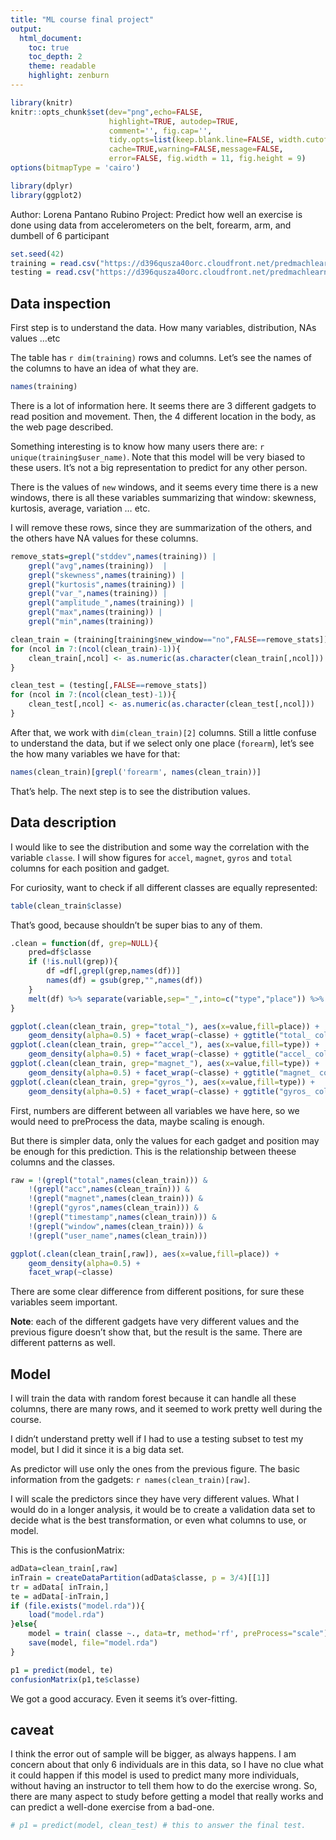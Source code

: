 ```yaml
---
title: "ML course final project"
output:
  html_document:
    toc: true
    toc_depth: 2
    theme: readable
    highlight: zenburn
---
```


```r
library(knitr)
knitr::opts_chunk$set(dev="png",echo=FALSE,
                      highlight=TRUE, autodep=TRUE,
                      comment='', fig.cap='',
                      tidy.opts=list(keep.blank.line=FALSE, width.cutoff=200),
                      cache=TRUE,warning=FALSE,message=FALSE,
                      error=FALSE, fig.width = 11, fig.height = 9)
options(bitmapType = 'cairo')

library(dplyr)
library(ggplot2)
```

Author: Lorena Pantano Rubino
Project: Predict how well an exercise is done using data from accelerometers on the belt, forearm, arm, and dumbell of 6 participant


```r
set.seed(42)
training = read.csv("https://d396qusza40orc.cloudfront.net/predmachlearn/pml-training.csv", row.names = "X")
testing = read.csv("https://d396qusza40orc.cloudfront.net/predmachlearn/pml-testing.csv", row.names="X")
```

## Data inspection

First step is to understand the data. How many variables, distribution, NAs values ...etc

The table has `r dim(training)` rows and columns. Let's see the names of the columns
to have an idea of what they are.

```r
names(training)
```

There is a lot of information here. It seems there are 3 different gadgets to
read position and movement. Then, the 4 different location in the body, as
the web page described.

Something interesting is to know how many users there are: `r unique(training$user_name)`.
Note that this model will be very biased to these users. It's not a big 
representation to predict for any other person.

There is the values of `new` windows, and it seems every time there is 
a new windows, there is all these variables summarizing that window:
skewness, kurtosis, average, variation ... etc.

I will remove these rows, since they are summarization of the others, 
and the others have NA values for these columns.

```r
remove_stats=grepl("stddev",names(training)) | 
    grepl("avg",names(training))  | 
    grepl("skewness",names(training)) |
    grepl("kurtosis",names(training)) |
    grepl("var_",names(training)) |
    grepl("amplitude_",names(training)) |
    grepl("max",names(training)) |
    grepl("min",names(training))

clean_train = (training[training$new_window=="no",FALSE==remove_stats])
for (ncol in 7:(ncol(clean_train)-1)){
    clean_train[,ncol] <- as.numeric(as.character(clean_train[,ncol]))
}

clean_test = (testing[,FALSE==remove_stats])
for (ncol in 7:(ncol(clean_test)-1)){
    clean_test[,ncol] <- as.numeric(as.character(clean_test[,ncol]))
}

```

After that, we work with `dim(clean_train)[2]` columns. Still a little confuse
to understand the data, but if we select only one place (`forearm`), let's
see the how many variables we have for that:

```r
names(clean_train)[grepl('forearm', names(clean_train))]
```

That's help. The next step is to see the distribution values.

## Data description

I would like to see the distribution and some way the correlation with the
variable `classe`. I will show figures for `accel`, `magnet`, `gyros` and `total`
columns for each position and gadget.

For curiosity, want to check if all different classes are equally represented:

```r
table(clean_train$classe)
```

That's good, because shouldn't be super bias to any of them.

```r

.clean = function(df, grep=NULL){
    pred=df$classe
    if (!is.null(grep)){
        df =df[,grepl(grep,names(df))]
        names(df) = gsub(grep,"",names(df))
    }
    melt(df) %>% separate(variable,sep="_",into=c("type","place")) %>% mutate(classe=pred)
}

ggplot(.clean(clean_train, grep="total_"), aes(x=value,fill=place)) +
    geom_density(alpha=0.5) + facet_wrap(~classe) + ggtitle("total_ column")
ggplot(.clean(clean_train, grep="^accel_"), aes(x=value,fill=type)) +
    geom_density(alpha=0.5) + facet_wrap(~classe) + ggtitle("accel_ column")
ggplot(.clean(clean_train, grep="magnet_"), aes(x=value,fill=type)) +
    geom_density(alpha=0.5) + facet_wrap(~classe) + ggtitle("magnet_ column")
ggplot(.clean(clean_train, grep="gyros_"), aes(x=value,fill=type)) +
    geom_density(alpha=0.5) + facet_wrap(~classe) + ggtitle("gyros_ column")
```


First, numbers are different between all variables we have here, so we would need
to preProcess the data, maybe scaling is enough.

But there is simpler data, only the values for each gadget and position may be
enough for this prediction. This is the relationship between theese columns
and the classes.

```r
raw = !(grepl("total",names(clean_train))) &
    !(grepl("acc",names(clean_train))) &
    !(grepl("magnet",names(clean_train))) &
    !(grepl("gyros",names(clean_train))) &
    !(grepl("timestamp",names(clean_train))) &
    !(grepl("window",names(clean_train))) &
    !(grepl("user_name",names(clean_train)))

ggplot(.clean(clean_train[,raw]), aes(x=value,fill=place)) +
    geom_density(alpha=0.5) +
    facet_wrap(~classe)
```

There are some clear difference from different positions, for sure
these variables seem important.


**Note**: each of the different gadgets have very different values
and the previous figure doesn't show that, but the result is the same.
There are different patterns as well.

## Model

I will train the data with random forest because it can handle all 
these columns, there are many rows, and it seemed to work pretty 
well during the course.

I didn't understand pretty well if I had to use a testing subset
to test my model, but I did it since it is a big data set.

As predictor will use only the ones from the previous figure. The basic
information from the gadgets: `r names(clean_train)[raw]`.

I will scale the predictors since they have very different values.
What I would do in a longer analysis, it would be to create a validation data set to decide
what is the best transformation, or even what columns to use, or model.

This is the confusionMatrix:

```r
adData=clean_train[,raw]
inTrain = createDataPartition(adData$classe, p = 3/4)[[1]]
tr = adData[ inTrain,]
te = adData[-inTrain,]
if (file.exists("model.rda")){
    load("model.rda")
}else{
    model = train( classe ~., data=tr, method='rf', preProcess="scale")
    save(model, file="model.rda")
}

p1 = predict(model, te)
confusionMatrix(p1,te$classe)
```

We got a good accuracy. Even it seems it's over-fitting.


## caveat

I think the error out of sample will be bigger, as always happens. I am concern about
 that only 6 individuals are in this data, so I have no clue what it could happen if this
model is used to predict many more individuals, without having an instructor
to tell them how to do the exercise wrong. So, there are many aspect to study before
getting a model that really works and can predict a well-done exercise from a
bad-one.

```r
# p1 = predict(model, clean_test) # this to answer the final test.
```


